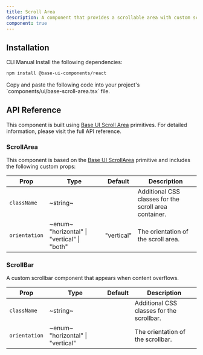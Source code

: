 ```yaml
---
title: Scroll Area
description: A component that provides a scrollable area with custom scrollbars, built with Base UI components.
component: true
---
```


<ExamplePreview path="base-scroll-area/default" />

## Installation

<Tabs defaultValue="cli">

<TabsList>
  <TabsTrigger value="cli">CLI</TabsTrigger>
  <TabsTrigger value="manual">Manual</TabsTrigger>
</TabsList>

<TabsContent value="cli">
  <CliCommands name="scroll-area" />
</TabsContent>

<TabsContent value="manual">    
<Steps>

<Step>
Install the following dependencies:

```bash
npm install @base-ui-components/react
```

</Step>

<Step>
Copy and paste the following code into your project's `components/ui/base-scroll-area.tsx` file.

<ComponentPreview name="base-scroll-area" />

</Step>

</Steps>

</TabsContent>

</Tabs>

## API Reference

This component is built using [Base UI Scroll Area](https://base-ui.com/react/components/scroll-area) primitives. For detailed information, please visit the full API reference.

### ScrollArea

This component is based on the [Base UI ScrollArea](https://base-ui.com/react/components/scroll-area) primitive and includes the following custom props:

| **Prop**      | **Type**                                                                 | **Default** | **Description**                                       |
| ------------- | ------------------------------------------------------------------------ | ----------- | ----------------------------------------------------- |
| `className`   | ~string~                                                                 | <Na/>       | Additional CSS classes for the scroll area container. |
| `orientation` | ~enum~ <PopoverInfo> "horizontal" \| "vertical" \| "both" </PopoverInfo> | "vertical"  | The orientation of the scroll area.                   |

### ScrollBar

A custom scrollbar component that appears when content overflows.

| **Prop**      | **Type**                                                       | **Default** | **Description**                           |
| ------------- | -------------------------------------------------------------- | ----------- | ----------------------------------------- |
| `className`   | ~string~                                                       | <Na/>       | Additional CSS classes for the scrollbar. |
| `orientation` | ~enum~ <PopoverInfo> "horizontal" \| "vertical" </PopoverInfo> | <Na/>       | The orientation of the scrollbar.         |

